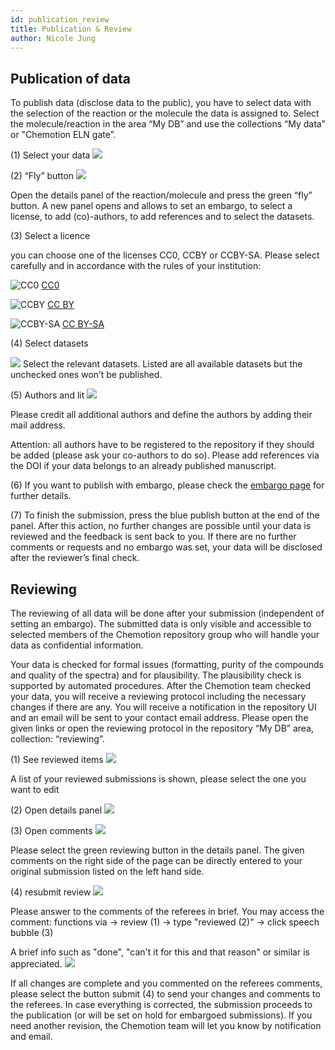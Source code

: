 ```yaml
---
id: publication_review
title: Publication & Review
author: Nicole Jung
---
```


## Publication of data

To publish data (disclose data to the public), you have to select data with the selection of the reaction or the molecule the data is assigned to. Select the molecule/reaction in the area “My DB” and use the collections “My data” or "Chemotion ELN gate”.

(1) Select your data<!--truncate-->
![](/img/docs/publication-review-process/d0139cda-e311-46e9-a0e6-8693fc769f8b_image_20191030-26466-1bugfxg.png)

(2) “Fly” button
![](/img/docs/publication-review-process/d0139cda-e311-46e9-a0e6-8693fc769f8b_image_20191030-26466-129koqg.png)

Open the details panel of the reaction/molecule and press the green “fly” button. A new panel opens and allows to set an embargo, to select a license, to add (co)-authors, to add references and to select the datasets.

(3) Select a licence

you can choose one of the licenses CC0, CCBY or CCBY-SA. Please select carefully and in accordance with the rules of your institution:

![CC0](/img/logos/cc-zero.svg) [CC0](https://creativecommons.org/share-your-work/public-domain/cc0/)

![CCBY](/img/logos/cc-by.svg) [CC BY](https://creativecommons.org/licenses/by/4.0/)

![CCBY-SA](/img//logos/cc-by-sa.svg) [CC BY-SA](https://creativecommons.org/licenses/by-sa/4.0/)

(4) Select datasets

![](/img/docs/publication-review-process/d0139cda-e311-46e9-a0e6-8693fc769f8b_image_20191030-26466-oafvny.png)
Select the relevant datasets. Listed are all available datasets but the unchecked ones won’t be published.

(5) Authors and lit
![](/img/docs/publication-review-process/d0139cda-e311-46e9-a0e6-8693fc769f8b_image_20191030-26466-b65f37.png)

Please credit all additional authors and define the authors by adding their mail address.

Attention: all authors have to be registered to the repository if they should be added (please ask your co-authors to do so). Please add references via the DOI if your data belongs to an already published manuscript.

(6) If you want to publish with embargo, please check the [embargo page](embargo_topics) for further details.

(7) To finish the submission, press the blue publish button at the end of the panel. After this action, no further changes are possible until your data is reviewed and the feedback is sent back to you. If there are no further comments or requests and no embargo was set, your data will be disclosed after the reviewer’s final check.

## Reviewing

The reviewing of all data will be done after your submission (independent of setting an embargo). The submitted data is only visible and accessible to selected members of the Chemotion repository group who will handle your data as confidential information.

Your data is checked for formal issues (formatting, purity of the compounds and quality of the spectra) and for plausibility. The plausibility check is supported by automated procedures. After the Chemotion team checked your data, you will receive a reviewing protocol including the necessary changes if there are any. You will receive a notification in the repository UI and an email will be sent to your contact email address. Please open the given links or open the reviewing protocol in the repository “My DB” area, collection: “reviewing”.

(1) See reviewed items
![](/img/docs/publication-review-process/d0139cda-e311-46e9-a0e6-8693fc769f8b_image_20191030-26466-1ih5t53.png)

A list of your reviewed submissions is shown, please select the one you want to edit

(2) Open details panel
![](/img/docs/publication-review-process/d0139cda-e311-46e9-a0e6-8693fc769f8b_image_20191030-26466-1hobggu.png)

(3) Open comments
![](/img/docs/publication-review-process/d0139cda-e311-46e9-a0e6-8693fc769f8b_image_20191030-26466-ygum3q.png)

Please select the green reviewing button in the details panel. The given comments on the right side of the page can be directly entered to your original submission listed on the left hand side.

(4) resubmit review
![](/img/docs/publication-review-process/d0139cda-e311-46e9-a0e6-8693fc769f8b_image_20191030-26466-1nbma6w.png)

Please answer to the comments of the referees in brief. You may access the comment: functions via -> review (1) -> type "reviewed (2)" -> click speech bubble (3)

A brief info such as "done", "can't it for this and that reason" or similar is appreciated.
![](/img/docs/publication-review-process/d0139cda-e311-46e9-a0e6-8693fc769f8b_image_20200412-31979-xaj9ba.png)

If all changes are complete and you commented on the referees comments, please select the button submit (4) to send your changes and comments to the referees. In case everything is corrected, the submission proceeds to the publication (or will be set on hold for embargoed submissions). If you need another revision, the Chemotion team will let you know by notification and email.
